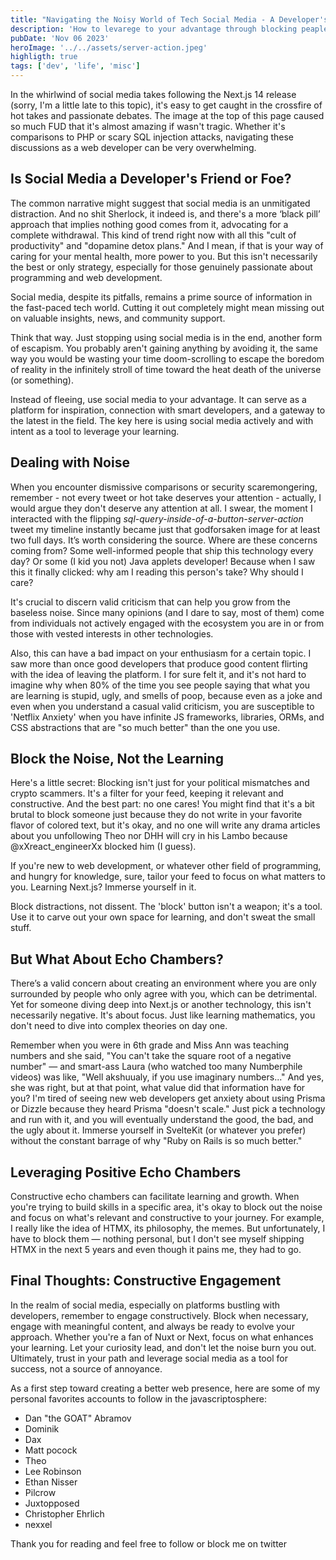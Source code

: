```yaml
---
title: "Navigating the Noisy World of Tech Social Media - A Developer's Guide to Sanity"
description: 'How to levarege to your advantage through blocking peaple'
pubDate: 'Nov 06 2023'
heroImage: '../../assets/server-action.jpeg'
highligth: true
tags: ['dev', 'life', 'misc']
---
```



In the whirlwind of social media takes following the Next.js 14 release (sorry, I'm a little late to this topic), it's easy to get caught in the crossfire of hot takes and passionate debates. The image at the top of this page caused so much FUD that it's almost amazing if wasn't tragic. Whether it's comparisons to PHP or scary SQL injection attacks, navigating these discussions as a web developer can be very overwhelming.
## Is Social Media a Developer's Friend or Foe?

The common narrative might suggest that social media is an unmitigated distraction. And no shit Sherlock, it indeed is, and there's a more ‘black pill’ approach that implies nothing good comes from it, advocating for a complete withdrawal. This kind of trend right now with all this "cult of productivity" and "dopamine detox plans." And I mean, if that is your way of caring for your mental health, more power to you. But this isn't necessarily the best or only strategy, especially for those genuinely passionate about programming and web development. 

Social media, despite its pitfalls, remains a prime source of information in the fast-paced tech world. Cutting it out completely might mean missing out on valuable insights, news, and community support.

Think that way. Just stopping using social media is in the end, another form of escapism. You probably aren't gaining anything by avoiding it, the same way you would be wasting your time doom-scrolling to escape the boredom of reality in the infinitely stroll of time toward the heat death of the universe (or something).

Instead of fleeing, use social media to your advantage. It can serve as a platform for inspiration, connection with smart developers, and a gateway to the latest in the field. The key here is using social media actively and with intent as a tool to leverage your learning.
## Dealing with Noise

When you encounter dismissive comparisons or security scaremongering, remember - not every tweet or hot take deserves your attention - actually, I would argue they don't deserve any attention at all. I swear, the moment I interacted with the flipping _sql-query-inside-of-a-button-server-action_ tweet my timeline instantly became just that godforsaken image for at least two full days. It’s worth considering the source. Where are these concerns coming from? Some well-informed people
that ship this technology every day? Or some (I kid you not) Java applets developer! Because when I saw this it finally clicked: why am I reading this person's take? Why should I care?

It's crucial to discern valid criticism that can help you grow from the baseless noise. Since many opinions (and I dare to say, most of them) come from individuals not actively engaged with the ecosystem you are in or from those with vested interests in other technologies. 

Also, this can have a bad impact on your enthusiasm for a certain topic. I saw more than once good developers that produce good content flirting with the idea of leaving the platform. I for sure felt it, and it's not hard to imagine why when 80% of the time you see people saying that what you are learning is stupid, ugly, and smells of poop, because even as a joke and even when you understand a casual valid criticism, you are susceptible to 'Netflix Anxiety' when you have infinite JS frameworks, libraries, ORMs, and CSS abstractions that are "so much better" than the one you use.
## Block the Noise, Not the Learning

Here's a little secret: Blocking isn't just for your political mismatches and crypto scammers. It's a filter for your feed, keeping it relevant and constructive. And the best part: no one cares! You might find that it's a bit brutal to block someone just because they do not write in your favorite flavor of colored text, but it's okay, and no one will write any drama articles about you unfollowing Theo nor DHH will cry in his Lambo because @xXreact_engineerXx blocked him (I guess).

If you're new to web development, or whatever other field of programming, and hungry for knowledge, sure, tailor your feed to focus on what matters to you. Learning Next.js? Immerse yourself in it.

Block distractions, not dissent. The 'block' button isn't a weapon; it's a tool. Use it to carve out your own space for learning, and don't sweat the small stuff.
## But What About Echo Chambers?

There’s a valid concern about creating an environment where you are only surrounded by people who only agree with you, which can be detrimental. Yet for someone diving deep into Next.js or another technology, this isn't necessarily negative. It's about focus. Just like learning mathematics, you
don't need to dive into complex theories on day one.

Remember when you were in 6th grade and Miss Ann was teaching numbers and she said, "You can't take the square root of a negative number" — and smart-ass Laura (who watched too many Numberphile videos) was like, "Well akshuualy, if you use imaginary numbers..." And yes, she was right, but at that point, what value did that information have for you? I'm tired of seeing new web developers get anxiety about using Prisma or Dizzle because they heard Prisma "doesn't scale." Just pick a technology and run with it, and you will eventually understand the good, the bad, and the ugly about it. Immerse yourself in SvelteKit (or whatever you prefer) without the constant barrage of why "Ruby on Rails is so much better."
## Leveraging Positive Echo Chambers

Constructive echo chambers can facilitate learning and growth. When you're trying to build skills in a specific area, it's okay to block out the noise and focus on what's relevant and constructive to your journey. For example, I really like the idea of HTMX, its philosophy, the memes. But unfortunately, I have to block them — nothing personal, but I don't see myself shipping HTMX in the next 5 years and even though it pains me, they had to go.
## Final Thoughts: Constructive Engagement

In the realm of social media, especially on platforms bustling with developers, remember to engage constructively. Block when necessary, engage with meaningful content, and always be ready to evolve your approach. Whether you're a fan of Nuxt or Next, focus on what enhances your learning. Let your curiosity lead, and don't let the noise burn you out. Ultimately, trust in your path and leverage social media as a tool for success, not a source of annoyance.

As a first step toward creating a better web presence, here are some of my personal favorites accounts to follow in the javascriptosphere:

- <Link href='https://twitter.com/dan_abramov'>Dan "the GOAT" Abramov</Link>

- <Link href='https://twitter.com/TkDodo'>Dominik</Link>

- <Link href='https://twitter.com/thdxr'>Dax</Link>

- <Link href='https://twitter.com/mattpocockuk'>Matt pocock</Link>

- <Link href='https://twitter.com/t3dotgg'>Theo</Link>

- <Link href='https://twitter.com/leeerob'>Lee Robinson</Link>

- <Link href='https://twitter.com/ethanniser'>Ethan Nisser</Link>

- <Link href='https://twitter.com/pilcrowonpaper'>Pilcrow</Link>

- <Link href='https://twitter.com/juxtopposed'>Juxtopposed</Link>

- <Link href='https://twitter.com/ccccjjjjeeee'>Christopher Ehrlich</Link>

- <Link href='https://twitter.com/nexxeln'>nexxel</Link>

Thank you for reading and feel free to follow or block <Link href='https://twitter.com/Marcus_filipus'>me</Link> on twitter
